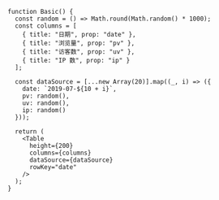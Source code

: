 <!-- 固定表头 -->

```tsx live=true
function Basic() {
  const random = () => Math.round(Math.random() * 1000);
  const columns = [
    { title: "日期", prop: "date" },
    { title: "浏览量", prop: "pv" },
    { title: "访客数", prop: "uv" },
    { title: "IP 数", prop: "ip" }
  ];

  const dataSource = [...new Array(20)].map((_, i) => ({
    date: `2019-07-${10 + i}`,
    pv: random(),
    uv: random(),
    ip: random()
  }));

  return (
    <Table
      height={200}
      columns={columns}
      dataSource={dataSource}
      rowKey="date"
    />
  );
}
```
